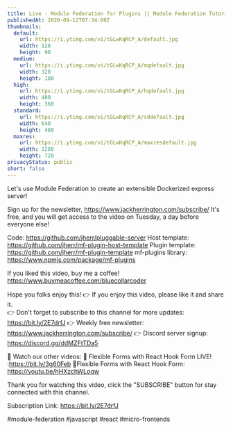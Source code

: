 ```yaml
---
title: Live - Module Federation for Plugins || Module Federation Tutorial
publishedAt: 2020-09-12T07:34:00Z
thumbnails:
  default:
    url: https://i.ytimg.com/vi/tGLwKqRCP_A/default.jpg
    width: 120
    height: 90
  medium:
    url: https://i.ytimg.com/vi/tGLwKqRCP_A/mqdefault.jpg
    width: 320
    height: 180
  high:
    url: https://i.ytimg.com/vi/tGLwKqRCP_A/hqdefault.jpg
    width: 480
    height: 360
  standard:
    url: https://i.ytimg.com/vi/tGLwKqRCP_A/sddefault.jpg
    width: 640
    height: 480
  maxres:
    url: https://i.ytimg.com/vi/tGLwKqRCP_A/maxresdefault.jpg
    width: 1280
    height: 720
privacyStatus: public
short: false
---
```

  
  Let's use Module Federation to create an extensible Dockerized express server!

Sign up for the newsletter, https://www.jackherrington.com/subscribe/ It's free, and you will get access to the video on Tuesday, a day before everyone else!

Code: https://github.com/jherr/pluggable-server
Host template: https://github.com/jherr/mf-plugin-host-template
Plugin template: https://github.com/jherr/mf-plugin-template
mf-plugins library: https://www.npmjs.com/package/mf-plugins

If you liked this video, buy me a coffee! https://www.buymeacoffee.com/bluecollarcoder

Hope you folks enjoy this!
👉 If you enjoy this video, please like it and share it.    
👉 Don't forget to subscribe to this channel for more updates: https://bit.ly/2E7drfJ
👉 Weekly free newsletter: https://www.jackherrington.com/subscribe/
👉 Discord server signup: https://discord.gg/ddMZFtTDa5

💢 Watch our other videos:
💟 Flexible Forms with React Hook Form LIVE! :https://bit.ly/3g60Feb
💟Flexible Forms with React Hook Form: https://youtu.be/hHXzchWLoqw

Thank you for watching this video, click the "SUBSCRIBE" button for stay connected with this channel. 

Subscription Link:  https://bit.ly/2E7drfJ

#module-federation #javascript #react #micro-frontends
  